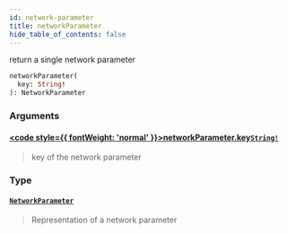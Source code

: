 ```yaml
---
id: network-parameter
title: networkParameter
hide_table_of_contents: false
---
```








return a single network parameter

```graphql
networkParameter(
  key: String!
): NetworkParameter
```


### Arguments

#### [<code style={{ fontWeight: 'normal' }}>networkParameter.<b>key</b></code>](#)<Bullet />[`String!`](/docs/testnet/graphql/scalars/string) <Badge class="secondary" text="non-null"/> <Badge class="secondary" text="scalar"/>
> key of the network parameter
> 

### Type

#### [`NetworkParameter`](/docs/testnet/graphql/objects/network-parameter) <Badge class="secondary" text="object"/>
> Representation of a network parameter
> 





